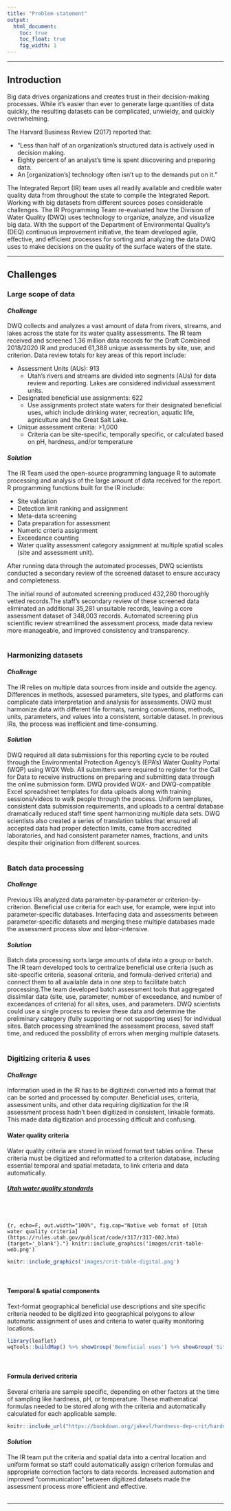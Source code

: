 ```yaml
---
title: "Problem statement"
output:
  html_document:
    toc: true  
    toc_float: true
    fig_width: 1
---
```


----

## Introduction

Big data drives organizations and creates trust in their decision-making processes. While it’s easier than ever to generate large quantities of data quickly, the resulting datasets can be complicated, unwieldy, and quickly overwhelming. 

The Harvard Business Review (2017) reported that:

* “Less than half of an organization’s structured data is actively used in decision making.
* Eighty percent of an analyst’s time is spent discovering and preparing data.
* An [organization’s] technology often isn’t up to the demands put on it.”

The Integrated Report (IR) team uses all readily available and credible water quality data from throughout the state to compile the Integrated Report. Working with big datasets from different sources poses considerable challenges. The IR Programming Team re-evaluated how the Division of Water Quality (DWQ) uses technology to organize, analyze, and visualize big data. With the support of the Department of Environmental Quality’s (DEQ) continuous improvement initiative, the team developed agile, effective, and efficient processes for sorting and analyzing the data DWQ uses to make decisions on the quality of the surface waters of the state. 

----

## Challenges

### Large scope of data

#### *Challenge*
DWQ collects and analyzes a vast amount of data from rivers, streams, and lakes across the state for its water quality assessments. The IR team received and screened 1.36 million data records for the Draft Combined 2018/2020 IR and produced 61,388 unique assessments by site, use, and criterion. Data review totals for key areas of this report include:

* Assessment Units (AUs): 913 
  + Utah’s rivers and streams are divided into segments (AUs) for data review and reporting. Lakes are considered individual assessment units. 
* Designated beneficial use assignments: 622
  + Use assignments protect state waters for their designated beneficial uses, which include      drinking water, recreation, aquatic life, agriculture and the Great Salt Lake.
* Unique assessment criteria: >1,000
  + Criteria can be site-specific, temporally specific, or calculated based on pH, hardness, and/or temperature 

#### *Solution*
The IR Team used the open-source programming language R to automate processing and analysis of the large amount of data received for the report. R programming functions built for the IR include:

* Site validation
* Detection limit ranking and assignment
* Meta-data screening
* Data preparation for assessment
* Numeric criteria assignment
* Exceedance counting
* Water quality assessment category assignment at multiple spatial scales (site and assessment unit). 

After running data through the automated processes, DWQ scientists conducted a secondary review of the screened dataset  to ensure accuracy and completeness.

The initial round of automated screening produced 432,280 thoroughly vetted records.The staff’s secondary review of these screened data eliminated an additional 35,281 unsuitable records, leaving a core assessment dataset of 348,003 records. Automated screening plus scientific review streamlined the assessment process, made data review more manageable, and improved consistency and transparency. <br>
<br>

### Harmonizing datasets

#### *Challenge*
The IR relies on multiple data sources from inside and outside the agency. Differences in methods, assessed parameters, site types, and platforms can complicate data interpretation and analysis for assessments. DWQ must harmonize data with different file formats, naming conventions, methods, units, parameters, and values into a consistent, sortable dataset. In previous IRs, the process was inefficient and time-consuming.

#### *Solution* 
DWQ required all data submissions for this reporting cycle to be routed through the Environmental Protection Agency’s (EPA’s) Water Quality Portal (WQP) using WQX Web. All submitters were required to register for the Call for Data to receive instructions on preparing and submitting data through the online submission form. DWQ provided WQX- and DWQ-compatible Excel spreadsheet templates for data uploads along with training sessions/videos to walk people through the process. Uniform templates, consistent data submission requirements, and uploads to a central database dramatically reduced staff time spent harmonizing multiple data sets. DWQ scientists  also created a series of translation tables that ensured all accepted data had proper detection limits, came from accredited laboratories, and had consistent parameter names, fractions, and units despite their origination from different sources. 
<br>
<br>

### Batch data processing

#### *Challenge* 
Previous IRs analyzed data parameter-by-parameter or criterion-by-criterion. Beneficial use criteria for each use, for example, were input into parameter-specific databases. Interfacing data and assessments between parameter-specific datasets and merging these multiple databases made the assessment process slow and labor-intensive.   

#### *Solution*
Batch data processing sorts large amounts of data into a group or batch. The IR team developed tools to centralize beneficial use criteria (such as site-specific criteria, seasonal criteria, and formula-derived criteria) and connect them to all available data in one step to facilitate batch processing.The team developed batch assessment tools that aggregated dissimilar data (site, use, parameter, number of exceedance, and number of exceedances of criteria) for all sites, uses, and parameters. DWQ scientists could use a single process to review these data and determine the preliminary category (fully supporting or not supporting uses) for individual sites. Batch processing streamlined the assessment process, saved staff time, and reduced the possibility of errors when merging multiple datasets.
<br>
<br>

### Digitizing criteria & uses

#### *Challenge* 
Information used in the IR has to be digitized: converted into a format that can be sorted and processed by computer. Beneficial uses, criteria, assessment units, and other data requiring digitization for the IR assessment process hadn’t been digitized in consistent, linkable formats. This made data digitization and processing difficult and confusing. 

#### Water quality criteria
Water quality criteria are stored in mixed format text tables online. These criteria must be digitized and reformatted to a criterion database, including essential temporal and spatial metadata, to link criteria and data automatically.
<h5>[Utah water quality standards](https://rules.utah.gov/publicat/code/r317/r317-002.htm){target="_blank"}</h5>  
<br>
<br>

```{r, echo=F, out.width="100%", fig.cap="Native web format of [Utah water quality criteria](https://rules.utah.gov/publicat/code/r317/r317-002.htm){target='_blank'}."}
knitr::include_graphics('images/crit-table-web.png')
```
<br>

```r
knitr::include_graphics('images/crit-table-digital.png')
```
<br>


#### Temporal & spatial components
Text-format geographical beneficial use descriptions and site specific criteria needed to be digitized into geographical polygons to allow automatic assignment of uses and criteria 
to water quality monitoring locations.

```r
library(leaflet)
wqTools::buildMap() %>% showGroup('Beneficial uses') %>% showGroup('Site-specific standards')
```
<br>

#### Formula derived criteria
Several criteria are sample specific, depending on other factors at the time of sampling like hardness, pH, or temperature. These mathematical formulas needed to be stored along with the criteria and automatically calculated for each 
applicable sample. 
```r
knitr::include_url("https://bookdown.org/jakevl/hardness-dep-crit/hardness_dep_crit.html", height="500px")
```


#### *Solution* 
The IR team put the criteria and spatial data into a central location and uniform format so staff could automatically assign criterion formulas and appropriate correction factors to data records. Increased automation and improved “communication” between digitized datasets made the assessment process more efficient and effective.
<br>
<br>

----



